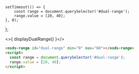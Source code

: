     setTimeout(() => {
        const range = document.querySelector('#dual-range');
        range.value = [20, 40];
    }, 0);
};

<osds-range id="dual-range" min="0" max="60"></osds-range>

<>{ displayDualRange() }</>

```html
<osds-range id="dual-range" min="0" max="60"></osds-range>
<script>
  const range = document.querySelector('#dual-range');
  range.value = [20, 40];
</script>
```
